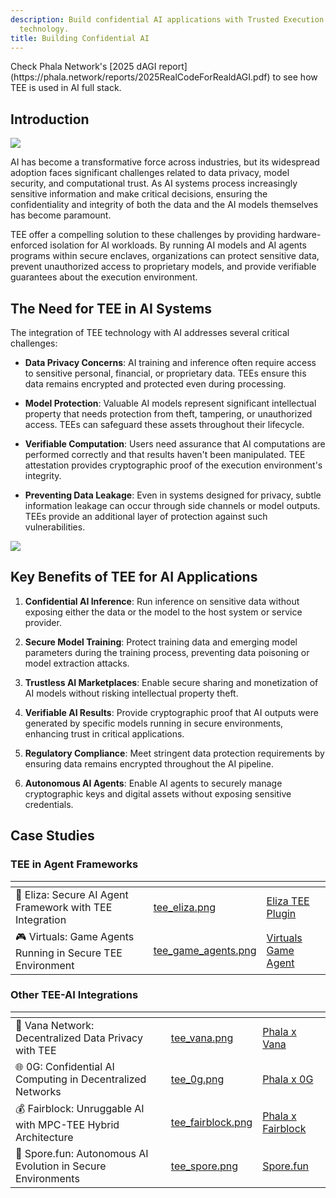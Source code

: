 ```yaml
---
description: Build confidential AI applications with Trusted Execution Environment
  technology.
title: Building Confidential AI
---
```



<Note type="tip">
Check Phala Network's [2025 dAGI report](https://phala.network/reports/2025RealCodeForRealdAGI.pdf) to see how TEE is used in AI full stack.
</Note>

## Introduction

<Frame>
    <img src="/images/tee-ai-banner.png" />
</Frame>

AI has become a transformative force across industries, but its widespread adoption faces significant challenges related to data privacy, model security, and computational trust. As AI systems process increasingly sensitive information and make critical decisions, ensuring the confidentiality and integrity of both the data and the AI models themselves has become paramount.

TEE offer a compelling solution to these challenges by providing hardware-enforced isolation for AI workloads. By running AI models and AI agents programs within secure enclaves, organizations can protect sensitive data, prevent unauthorized access to proprietary models, and provide verifiable guarantees about the execution environment.

## The Need for TEE in AI Systems

The integration of TEE technology with AI addresses several critical challenges:

* **Data Privacy Concerns**: AI training and inference often require access to sensitive personal, financial, or proprietary data. TEEs ensure this data remains encrypted and protected even during processing.

* **Model Protection**: Valuable AI models represent significant intellectual property that needs protection from theft, tampering, or unauthorized access. TEEs can safeguard these assets throughout their lifecycle.

* **Verifiable Computation**: Users need assurance that AI computations are performed correctly and that results haven't been manipulated. TEE attestation provides cryptographic proof of the execution environment's integrity.

* **Preventing Data Leakage**: Even in systems designed for privacy, subtle information leakage can occur through side channels or model outputs. TEEs provide an additional layer of protection against such vulnerabilities.

<Frame>
    <img src="/images/confidential-ai-inference-overview.png" />
</Frame>

## Key Benefits of TEE for AI Applications

1. **Confidential AI Inference**: Run inference on sensitive data without exposing either the data or the model to the host system or service provider.

2. **Secure Model Training**: Protect training data and emerging model parameters during the training process, preventing data poisoning or model extraction attacks.

3. **Trustless AI Marketplaces**: Enable secure sharing and monetization of AI models without risking intellectual property theft.

4. **Verifiable AI Results**: Provide cryptographic proof that AI outputs were generated by specific models running in secure environments, enhancing trust in critical applications.

5. **Regulatory Compliance**: Meet stringent data protection requirements by ensuring data remains encrypted throughout the AI pipeline.

6. **Autonomous AI Agents**: Enable AI agents to securely manage cryptographic keys and digital assets without exposing sensitive credentials.

## Case Studies

### TEE in Agent Frameworks

<table data-card-size="large" data-view="cards"><thead><tr><th></th><th data-hidden data-card-cover data-type="files"></th><th data-hidden data-card-target data-type="content-ref"></th></tr></thead><tbody><tr><td><span data-gb-custom-inline data-tag="emoji" data-code="1f916">🤖</span> Eliza: Secure AI Agent Framework with TEE Integration</td><td><a href="/images/tee_eliza.png">tee_eliza.png</a></td><td><a href="https://eliza.how/packages/plugins/tee">Eliza TEE Plugin</a></td></tr><tr><td><span data-gb-custom-inline data-tag="emoji" data-code="1f3ae">🎮</span> Virtuals: Game Agents Running in Secure TEE Environment</td><td><a href="/images/tee_game_agents.png">tee_game_agents.png</a></td><td><a href="https://github.com/game-by-virtuals/game-node/tree/main/game-starter#to-run-project-in-phala-tee">Virtuals Game Agent</a></td></tr></tbody></table>

### Other TEE-AI Integrations

<table data-card-size="large" data-view="cards"><thead><tr><th></th><th data-hidden data-card-cover data-type="files"></th><th data-hidden data-card-target data-type="content-ref"></th></tr></thead><tbody><tr><td><span data-gb-custom-inline data-tag="emoji" data-code="1f4e1">📡</span> Vana Network: Decentralized Data Privacy with TEE</td><td><a href="/images/tee_vana.png">tee_vana.png</a></td><td><a href="https://phala.network/posts/phala-network-and-vana-network-join-forces-to-usher-in-new-era-for-decentralized-data-privacy">Phala x Vana</a></td></tr><tr><td><span data-gb-custom-inline data-tag="emoji" data-code="1f310">🌐</span> 0G: Confidential AI Computing in Decentralized Networks</td><td><a href="/images/tee_0g.png">tee_0g.png</a></td><td><a href="https://phala.network/posts/phala-network-and-0g-partner-for-enhanced-confidential-ai-computing">Phala x 0G</a></td></tr><tr><td><span data-gb-custom-inline data-tag="emoji" data-code="1f4b0">💰</span> Fairblock: Unruggable AI with MPC-TEE Hybrid Architecture</td><td><a href="/images/fairblock_tee_registry.png">tee_fairblock.png</a></td><td><a href="https://phala.network/posts/phala-x-fairblock-a-blueprint-for-unruggable-ai-with-an-mpctee-hybrid-architecture">Phala x Fairblock</a></td></tr><tr><td><span data-gb-custom-inline data-tag="emoji" data-code="1f331">🌱</span> Spore.fun: Autonomous AI Evolution in Secure Environments</td><td><a href="/images/tee_spore.png">tee_spore.png</a></td><td><a href="https://www.spore.fun/blog/wtf">Spore.fun</a></td></tr></tbody></table>
